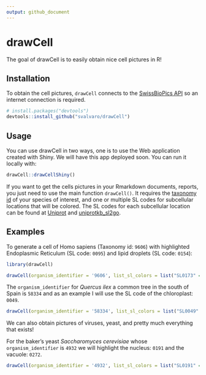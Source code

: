 ```yaml
---
output: github_document
---
```


<!-- README.md is generated from README.Rmd. Please edit that file -->


# drawCell

<!-- badges: start -->
<!-- badges: end -->

The goal of drawCell is to easily obtain nice cell pictures in R!

## Installation

To obtain the cell pictures, `drawCell` connects to the
[SwissBioPics API](https://www.swissbiopics.org/) so an internet connection 
is required.

``` r
# install.packages("devtools")
devtools::install_github("svalvaro/drawCell")
```


## Usage

You can use drawCell in two ways, one is to use the Web application created with Shiny. We will 
have this app deployed soon. You can run it locally with:

``` r
drawCell::drawCellShiny()
```

If you want to get the cells pictures in your Rmarkdown documents, reports, you just need to use the
main function `drawCell()`. It requires the [taxonomy id](https://www.ncbi.nlm.nih.gov/taxonomy/) of your
species of interest, and one or multiple SL codes for subcellular locations 
that will be colored. The SL codes for each subcellular location can be found at
[Uniprot](https://www.uniprot.org/docs/subcell) and
[uniprotkb_sl2go](http://current.geneontology.org/ontology/external2go/uniprotkb_sl2go).

## Examples

To generate a cell of Homo sapiens (Taxonomy id: `9606`) with 
highlighted Endoplasmic Reticulum (SL code: `0095`) and lipid droplets 
(SL code: `0154`):


```r

library(drawCell)

drawCell(organism_identifier = '9606', list_sl_colors = list("SL0173" = "red", "SL0101" = "blue"))
```

The `organism_identifier` for *Quercus ilex* a common tree in the south of Spain is
`58334` and as an example I will use the SL code of the chloroplast: `0049`.

```r

drawCell(organism_identifier = '58334', list_sl_colors = list("SL0049" = 'lightgreen'))
```

We can also obtain pictures of viruses, yeast, and pretty much everything that
exists!

For the baker's yeast *Saccharomyces cerevisiae* whose `organism_identifier` is `4932` 
we will highlight the nucleus: `0191` and the vacuole: `0272`.

```r

drawCell(organism_identifier = '4932', list_sl_colors = list("SL0191" = "pink", "SL0272" = "yellow"))
```
